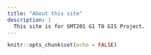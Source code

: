 ```yaml
---
title: "About this site"
description: |
  This site is for SMT201 G1 T8 GIS Project.
---
```


```r
knitr::opts_chunk$set(echo = FALSE)
```
